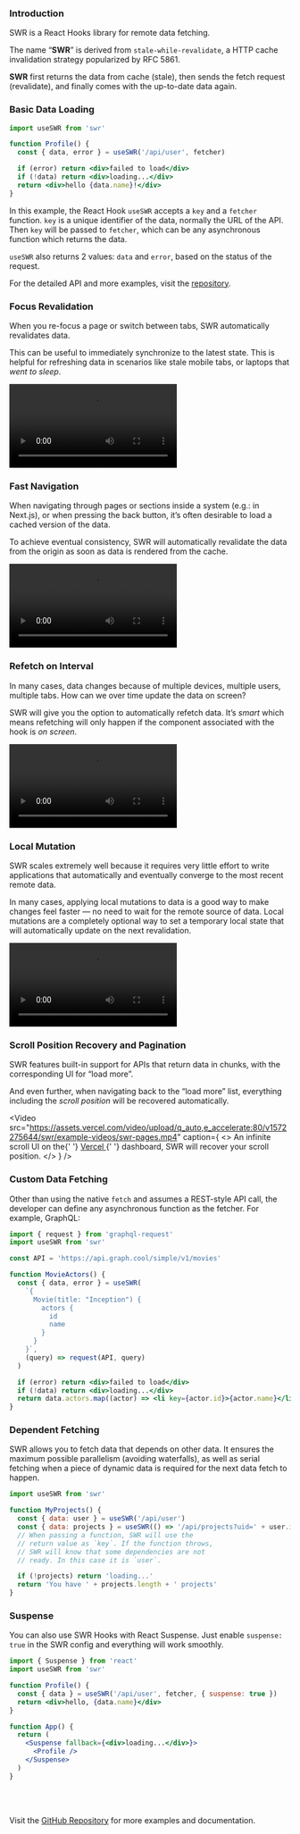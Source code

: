 
### Introduction

SWR is a React Hooks library for remote data fetching.

The name “**SWR**” is derived from
`stale-while-revalidate`, a HTTP cache invalidation
strategy popularized by RFC 5861.

**SWR** first returns the data from cache (stale), then sends the
fetch request (revalidate), and finally comes with the up-to-date data
again.

### Basic Data Loading

```jsx
import useSWR from 'swr'

function Profile() {
  const { data, error } = useSWR('/api/user', fetcher)

  if (error) return <div>failed to load</div>
  if (!data) return <div>loading...</div>
  return <div>hello {data.name}!</div>
}
```

In this example, the React Hook `useSWR` accepts a
`key` and a `fetcher` function. `key`
is a unique identifier of the data, normally the URL of the API. Then
`key` will be passed to `fetcher`, which can be
any asynchronous function which returns the data.

`useSWR` also returns 2 values: `data` and
`error`, based on the status of the request.

For the detailed API and more examples, visit the [repository](https://github.com/zeit/swr).

### Focus Revalidation

When you re-focus a page or switch between tabs, SWR automatically
revalidates data.

This can be useful to immediately synchronize to the latest state.
This is helpful for refreshing data in scenarios like stale mobile
tabs, or laptops that _went to sleep_.

<Video
  src="https://assets.vercel.com/video/upload/q_auto,e_accelerate:50/v1572271867/swr/example-videos/focus-revalidate.mp4"
  caption="Using focus revalidation to automatically sync login state between pages."
/>

### Fast Navigation

When navigating through pages or sections inside a system (e.g.: in
Next.js), or when pressing the back button, it’s often desirable to
load a cached version of the data.

To achieve eventual consistency, SWR will automatically revalidate the
data from the origin as soon as data is rendered from the cache.

<Video
  src="https://assets.vercel.com/video/upload/q_auto,e_accelerate:70/v1572278352/swr/example-videos/fast-navigation.mp4"
  caption="SWR will make cached pages render much faster, then update the cache with
    the latest data."
/>

### Refetch on Interval

In many cases, data changes because of multiple devices, multiple
users, multiple tabs. How can we over time update the data on screen?

SWR will give you the option to automatically refetch data. It’s _smart_ which means refetching will only happen if the component associated
with the hook is _on screen_.

<Video
  src="https://assets.vercel.com/video/upload/q_auto,e_accelerate:40/v1572274198/swr/example-videos/refetch-interval.mp4"
  caption="When a user makes a change, both sessions will eventually render the same
    data."
/>

### Local Mutation

SWR scales extremely well because it requires very little effort to
write applications that automatically and eventually converge to the
most recent remote data.

In many cases, applying local mutations to data is a good way to make
changes feel faster — no need to wait for the remote source of data.
Local mutations are a completely optional way to set a temporary local
state that will automatically update on the next revalidation.

<Video
  src="https://assets.vercel.com/video/upload/q_auto,e_accelerate:40/v1572283098/swr/example-videos/local-mutation.mp4"
  caption="Notice that we also still revalidate, which means our backend is
    decapitalizing the name and applying different rules that our frontend has
    forgotten to enforce."
/>

### Scroll Position Recovery and Pagination

SWR features built-in support for APIs that return data in chunks,
with the corresponding UI for “load more”.

And even further, when navigating back to the “load more” list,
everything including the _scroll position_ will be
recovered automatically.

<Video
  src="https://assets.vercel.com/video/upload/q_auto,e_accelerate:80/v1572275644/swr/example-videos/swr-pages.mp4"
  caption={
    <>
      An infinite scroll UI on the{' '}
      <a target="_blank" rel="noopener noreferrer" href="https://vercel.com">
        Vercel
      </a>{' '}
      dashboard, SWR will recover your scroll position.
    </>
  }
/>

### Custom Data Fetching

Other than using the native `fetch` and assumes a
REST-style API call, the developer can define any asynchronous
function as the fetcher. For example, GraphQL:

```jsx
import { request } from 'graphql-request'
import useSWR from 'swr'

const API = 'https://api.graph.cool/simple/v1/movies'

function MovieActors() {
  const { data, error } = useSWR(
    `{
      Movie(title: "Inception") {
        actors {
          id
          name
        }
      }
    }`,
    (query) => request(API, query)
  )

  if (error) return <div>failed to load</div>
  if (!data) return <div>loading...</div>
  return data.actors.map((actor) => <li key={actor.id}>{actor.name}</li>)
}
```

### Dependent Fetching

SWR allows you to fetch data that depends on other data. It ensures
the maximum possible parallelism (avoiding waterfalls), as well as
serial fetching when a piece of dynamic data is required for the next
data fetch to happen.

```jsx
import useSWR from 'swr'

function MyProjects() {
  const { data: user } = useSWR('/api/user')
  const { data: projects } = useSWR(() => '/api/projects?uid=' + user.id))
  // When passing a function, SWR will use the
  // return value as `key`. If the function throws,
  // SWR will know that some dependencies are not
  // ready. In this case it is `user`.

  if (!projects) return 'loading...'
  return 'You have ' + projects.length + ' projects'
}
```

### Suspense

You can also use SWR Hooks with React Suspense. Just enable
`suspense: true` in the SWR config and everything will work
smoothly.

```jsx
import { Suspense } from 'react'
import useSWR from 'swr'

function Profile() {
  const { data } = useSWR('/api/user', fetcher, { suspense: true })
  return <div>hello, {data.name}</div>
}

function App() {
  return (
    <Suspense fallback={<div>loading...</div>}>
      <Profile />
    </Suspense>
  )
}
```

<br />
<br />

Visit the [GitHub Repository](https://github.com/zeit/swr) for more examples and documentation.
